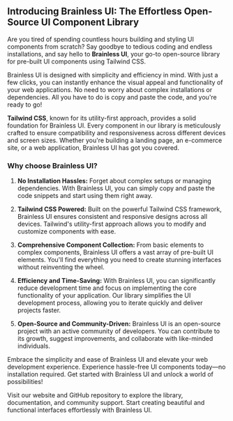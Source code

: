 ## Introducing Brainless UI: The Effortless Open-Source UI Component Library

Are you tired of spending countless hours building and styling UI components from scratch? Say goodbye to tedious coding and endless installations, and say hello to **Brainless UI**, your go-to open-source library for pre-built UI components using Tailwind CSS.

Brainless UI is designed with simplicity and efficiency in mind. With just a few clicks, you can instantly enhance the visual appeal and functionality of your web applications. No need to worry about complex installations or dependencies. All you have to do is copy and paste the code, and you're ready to go!

**Tailwind CSS**, known for its utility-first approach, provides a solid foundation for Brainless UI. Every component in our library is meticulously crafted to ensure compatibility and responsiveness across different devices and screen sizes. Whether you're building a landing page, an e-commerce site, or a web application, Brainless UI has got you covered.

### Why choose Brainless UI?

1. **No Installation Hassles:** Forget about complex setups or managing dependencies. With Brainless UI, you can simply copy and paste the code snippets and start using them right away.

2. **Tailwind CSS Powered:** Built on the powerful Tailwind CSS framework, Brainless UI ensures consistent and responsive designs across all devices. Tailwind's utility-first approach allows you to modify and customize components with ease.

3. **Comprehensive Component Collection:** From basic elements to complex components, Brainless UI offers a vast array of pre-built UI elements. You'll find everything you need to create stunning interfaces without reinventing the wheel.

4. **Efficiency and Time-Saving:** With Brainless UI, you can significantly reduce development time and focus on implementing the core functionality of your application. Our library simplifies the UI development process, allowing you to iterate quickly and deliver projects faster.

5. **Open-Source and Community-Driven:** Brainless UI is an open-source project with an active community of developers. You can contribute to its growth, suggest improvements, and collaborate with like-minded individuals.

Embrace the simplicity and ease of Brainless UI and elevate your web development experience. Experience hassle-free UI components today—no installation required. Get started with Brainless UI and unlock a world of possibilities!

Visit our website and GitHub repository to explore the library, documentation, and community support. Start creating beautiful and functional interfaces effortlessly with Brainless UI.
